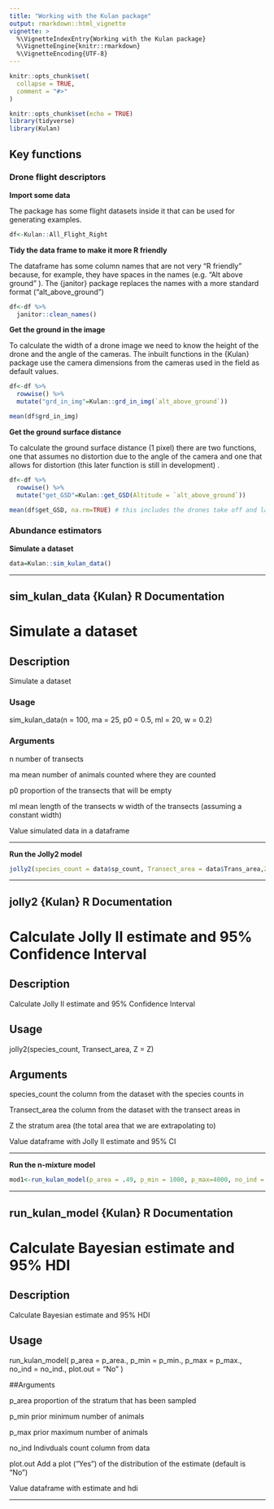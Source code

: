 ```yaml
---
title: "Working with the Kulan package"
output: rmarkdown::html_vignette
vignette: >
  %\VignetteIndexEntry{Working with the Kulan package}
  %\VignetteEngine{knitr::rmarkdown}
  %\VignetteEncoding{UTF-8}
---
```


```r
knitr::opts_chunk$set(
  collapse = TRUE,
  comment = "#>"
)
```


```r
knitr::opts_chunk$set(echo = TRUE)
library(tidyverse)
library(Kulan)
```

## Key functions

### Drone flight descriptors

**Import some data**

The package has some flight datasets inside it that can be used for generating examples. 


```r
df<-Kulan::All_Flight_Right
```

**Tidy the data frame to make it more R friendly**

The dataframe has some column names that are not very "R friendly" because, for example, they have spaces in the names (e.g. "Alt above ground" ). The {janitor} package replaces the names with a more standard format ("alt_above_ground")

```r
df<-df %>% 
  janitor::clean_names()

```

**Get the ground in the image**

To calculate the width of a drone image we need to know the height of the drone and the angle of the cameras. The inbuilt functions in the {Kulan} package use the camera dimensions from the cameras used in the field as default values. 

```r
df<-df %>%
  rowwise() %>%
  mutate("grd_in_img"=Kulan::grd_in_img(`alt_above_ground`)) 

mean(df$grd_in_img)
```

**Get the ground surface distance**

To calculate the ground surface distance (1 pixel) there are two functions, one that assumes no distortion due to the angle of the camera and one that allows for distortion (this later function is still in development) . 

```r

df<-df %>%
  rowwise() %>%
  mutate("get_GSD"=Kulan::get_GSD(Altitude = `alt_above_ground`)) 

mean(df$get_GSD, na.rm=TRUE) # this includes the drones take off and landing phases so needs to be recalculated 
```


### Abundance estimators

**Simulate a dataset**

```r
data=Kulan::sim_kulan_data()

```

--- 

## sim_kulan_data {Kulan}	R Documentation

# Simulate a dataset

## Description

Simulate a dataset

### Usage

sim_kulan_data(n = 100, ma = 25, p0 = 0.5, ml = 20, w = 0.2)

### Arguments

n	number of transects

ma	mean number of animals counted where they are counted

p0 proportion of the transects that will be empty

ml	mean length of the transects
w	width of the transects (assuming a constant width)

Value simulated data in a dataframe

---

**Run the Jolly2 model**

```r
jolly2(species_count = data$sp_count, Transect_area = data$Trans_area,Z=164*5)
```

---

## jolly2 {Kulan}	R Documentation

# Calculate Jolly II estimate and 95% Confidence Interval

## Description

Calculate Jolly II estimate and 95% Confidence Interval

## Usage

jolly2(species_count, Transect_area, Z = Z)

## Arguments
species_count	the column from the dataset with the species counts in

Transect_area	the column from the dataset with the transect areas in

Z	the stratum area (the total area that we are extrapolating to)

Value dataframe with Jolly II estimate and 95% CI

---



**Run the n-mixture model**

```r
mod1<-run_kulan_model(p_area = .49, p_min = 1000, p_max=4000, no_ind = data$sp_count, plot.out = TRUE)
```

---

## run_kulan_model {Kulan}	R Documentation

# Calculate Bayesian estimate and 95% HDI

## Description

Calculate Bayesian estimate and 95% HDI

## Usage

run_kulan_model(
  p_area = p_area.,
  p_min = p_min.,
  p_max = p_max.,
  no_ind = no_ind.,
  plot.out = "No"
)

##Arguments

p_area	proportion of the stratum that has been sampled

p_min	prior minimum number of animals

p_max	prior maximum number of animals

no_ind Indivduals count column from data

plot.out Add a plot ("Yes") of the distribution of the estimate (default is "No")

Value dataframe with estimate and hdi

---
